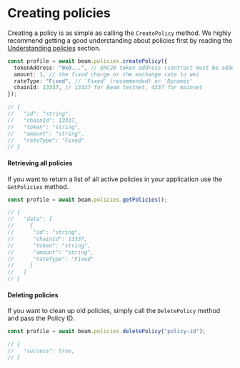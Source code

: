 # Creating policies

Creating a policy is as simple as calling the `CreatePolicy` method. We highly recommend getting a good understanding about policies first by reading the [Understanding policies](/sdk/automation-service/policies/understanding-policies) section.

```typescript
const profile = await beam.policies.createPolicy({
  tokenAddress: "0x0...", // ERC20 token address (contract must be added to your game)
  amount: 1, // the fixed charge or the exchange rate to wei
  rateType: "Fixed", // 'Fixed' (recommended) or 'Dynamic'
  chainId: 13337, // 13337 for Beam testnet, 4337 for mainnet
});

// {
//   "id": "string",
//   "chainId": 13337,
//   "token": "string",
//   "amount": "string",
//   "rateType": "Fixed"
// }
```

#### Retrieving all policies

If you want to return a list of all active policies in your application use the `GetPolicies` method.

```typescript
const profile = await beam.policies.getPolicies();

// {
//   "data": [
//     {
//      "id": "string",
//      "chainId": 13337,
//      "token": "string",
//      "amount": "string",
//      "rateType": "Fixed"
//     }
//   ]
// }
```

#### Deleting policies

If you want to clean up old policies, simply call the `DeletePolicy` method and pass the Policy ID.

```typescript
const profile = await beam.policies.deletePolicy("policy-id");

// {
//   "success": true,
// }
```
